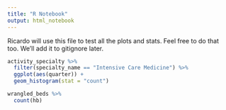 ```yaml
---
title: "R Notebook"
output: html_notebook
---
```


Ricardo will use this file to test all the plots and stats. Feel free to do that too. We'll add it to gitignore later.

```r
activity_specialty %>%
  filter(specialty_name == "Intensive Care Medicine") %>%
  ggplot(aes(quarter)) +
  geom_histogram(stat = "count")
```

```r
wrangled_beds %>% 
  count(hb)
```

